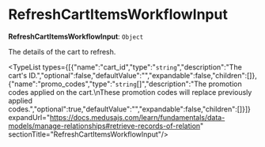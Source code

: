 
# RefreshCartItemsWorkflowInput

 **RefreshCartItemsWorkflowInput**: `Object`

The details of the cart to refresh.

<TypeList types={[{"name":"cart_id","type":"`string`","description":"The cart's ID.","optional":false,"defaultValue":"","expandable":false,"children":[]},{"name":"promo_codes","type":"`string`[]","description":"The promotion codes applied on the cart.\nThese promotion codes will replace previously applied codes.","optional":true,"defaultValue":"","expandable":false,"children":[]}]} expandUrl="https://docs.medusajs.com/learn/fundamentals/data-models/manage-relationships#retrieve-records-of-relation" sectionTitle="RefreshCartItemsWorkflowInput"/>
